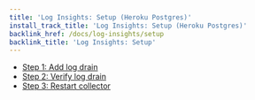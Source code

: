 ```yaml
---
title: 'Log Insights: Setup (Heroku Postgres)'
install_track_title: 'Log Insights: Setup (Heroku Postgres)'
backlink_href: /docs/log-insights/setup
backlink_title: 'Log Insights: Setup'
---
```


 * [Step 1: Add log drain](/docs/log-insights/setup/heroku-postgres/01_add_log_drain)
 * [Step 2: Verify log drain](/docs/log-insights/setup/heroku-postgres/02_verify_log_drain)
 * [Step 3: Restart collector](/docs/log-insights/setup/heroku-postgres/03_restart_collector)
